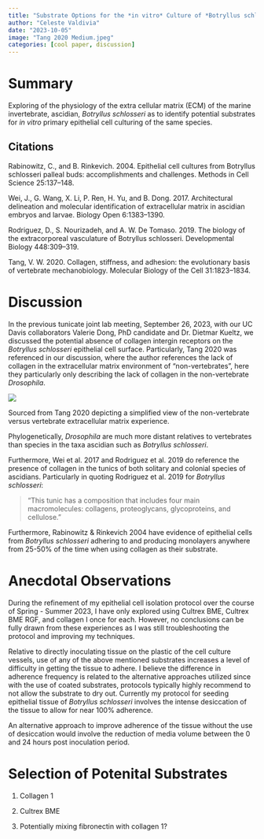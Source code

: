 ```yaml
---
title: "Substrate Options for the *in vitro* Culture of *Botryllus schlosseri* Epithelial Cells"
author: "Celeste Valdivia"
date: "2023-10-05"
image: "Tang 2020 Medium.jpeg"
categories: [cool paper, discussion]
---
```


# Summary
Exploring of the physiology of the extra cellular matrix (ECM) of the marine invertebrate, ascidian, *Botryllus schlosseri* as to identify potential substrates for *in vitro* primary epithelial cell culturing of the same species.


::: callout-note
## Citations
Rabinowitz, C., and B. Rinkevich. 2004. Epithelial cell cultures from Botryllus schlosseri palleal buds: accomplishments and challenges. Methods in Cell Science 25:137–148.

Wei, J., G. Wang, X. Li, P. Ren, H. Yu, and B. Dong. 2017. Architectural delineation and molecular identification of extracellular matrix in ascidian embryos and larvae. Biology Open 6:1383–1390.

Rodriguez, D., S. Nourizadeh, and A. W. De Tomaso. 2019. The biology of the extracorporeal vasculature of Botryllus schlosseri. Developmental Biology 448:309–319.


Tang, V. W. 2020. Collagen, stiffness, and adhesion: the evolutionary basis of vertebrate mechanobiology. Molecular Biology of the Cell 31:1823–1834.
:::

# Discussion
In the previous tunicate joint lab meeting, September 26, 2023, with our UC Davis collaborators Valerie Dong, PhD candidate and Dr. Dietmar Kueltz, we discussed the potential absence of collagen intergin receptors on the *Botryllus schlosseri* epithelial cell surface. Particularly, Tang 2020 was referenced in our discussion, where the author references the lack of collagen in the extracellular matrix environment of "non-vertebrates", here they particularly only describing the lack of collagen in the non-vertebrate *Drosophila*.

::: {#fig-Tang-2020 layout-ncol="1"}
![](Tang_2020_2.jpeg)

Sourced from Tang 2020 depicting a simplified view of the non-vertebrate versus vertebrate extracellular matrix experience.
:::

 Phylogenetically, *Drosophila* are much more distant relatives to vertebrates than species in the taxa ascidian such as *Botryllus schlosseri*.

Furthermore, Wei et al. 2017 and Rodriguez et al. 2019 do reference the presence of collagen in the tunics of both solitary and colonial species of ascidians. Particularly in quoting Rodriguez et al. 2019 for *Botryllus schlosseri*:

>"This tunic has a composition that includes four main macromolecules: collagens, proteoglycans, glycoproteins, and cellulose."

Furthermore, Rabinowitz & Rinkevich 2004 have evidence of epithelial cells from *Botryllus schlosseri* adhering to and producing monolayers anywhere from 25-50% of the time when using collagen as their substrate.

# Anecdotal Observations

During the refinement of my epithelial cell isolation protocol over the course of Spring - Summer 2023, I have only explored using Cultrex BME, Cultrex BME RGF, and collagen I once for each. However, no conclusions can be fully drawn from these experiences as I was still troubleshooting the protocol and improving my techniques. 

Relative to directly inoculating tissue on the plastic of the cell culture vessels, use of any of the above mentioned substrates increases a level of difficulty in getting the tissue to adhere. I believe the difference in adherence frequency is related to the alternative approaches utilized since with the use of coated substrates, protocols typically highly recommend to not allow the substrate to dry out. Currently my protocol for seeding epithelial tissue of *Botryllus schlosseri* involves the intense desiccation of the tissue to allow for near 100% adherence. 

An alternative approach to improve adherence of the tissue without the use of desiccation would involve the reduction of media volume between the 0 and 24 hours post inoculation period. 


# Selection of Potenital Substrates

1. Collagen 1

2. Cultrex BME

3. Potentially mixing fibronectin with collagen 1?

